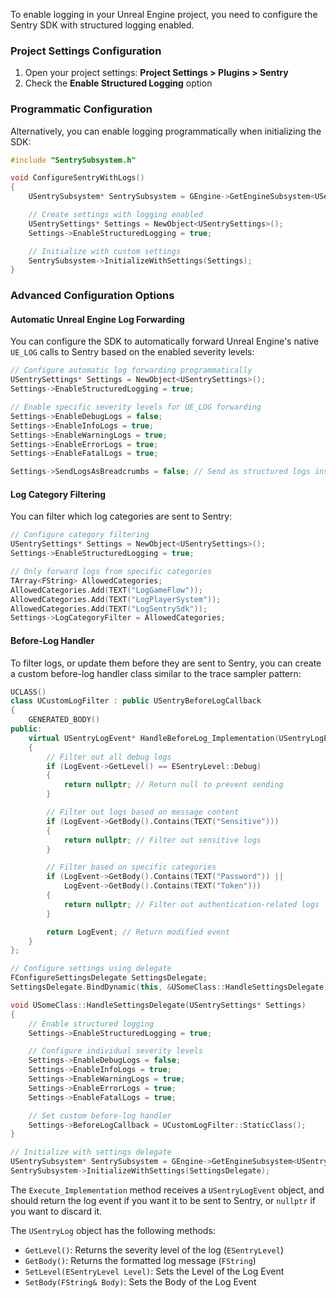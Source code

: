 To enable logging in your Unreal Engine project, you need to configure the Sentry SDK with structured logging enabled.

### Project Settings Configuration

1. Open your project settings: **Project Settings > Plugins > Sentry**
2. Check the **Enable Structured Logging** option

### Programmatic Configuration

Alternatively, you can enable logging programmatically when initializing the SDK:

```cpp
#include "SentrySubsystem.h"

void ConfigureSentryWithLogs()
{
    USentrySubsystem* SentrySubsystem = GEngine->GetEngineSubsystem<USentrySubsystem>();

    // Create settings with logging enabled
    USentrySettings* Settings = NewObject<USentrySettings>();
    Settings->EnableStructuredLogging = true;

    // Initialize with custom settings
    SentrySubsystem->InitializeWithSettings(Settings);
}
```

### Advanced Configuration Options

#### Automatic Unreal Engine Log Forwarding

You can configure the SDK to automatically forward Unreal Engine's native `UE_LOG` calls to Sentry based on the enabled severity levels:

```cpp
// Configure automatic log forwarding programmatically
USentrySettings* Settings = NewObject<USentrySettings>();
Settings->EnableStructuredLogging = true;

// Enable specific severity levels for UE_LOG forwarding
Settings->EnableDebugLogs = false;
Settings->EnableInfoLogs = true;
Settings->EnableWarningLogs = true;
Settings->EnableErrorLogs = true;
Settings->EnableFatalLogs = true;

Settings->SendLogsAsBreadcrumbs = false; // Send as structured logs instead of breadcrumbs
```

#### Log Category Filtering

You can filter which log categories are sent to Sentry:

```cpp
// Configure category filtering
USentrySettings* Settings = NewObject<USentrySettings>();
Settings->EnableStructuredLogging = true;

// Only forward logs from specific categories
TArray<FString> AllowedCategories;
AllowedCategories.Add(TEXT("LogGameFlow"));
AllowedCategories.Add(TEXT("LogPlayerSystem"));
AllowedCategories.Add(TEXT("LogSentrySdk"));
Settings->LogCategoryFilter = AllowedCategories;
```

#### Before-Log Handler

To filter logs, or update them before they are sent to Sentry, you can create a custom before-log handler class similar to the trace sampler pattern:

```cpp
UCLASS()
class UCustomLogFilter : public USentryBeforeLogCallback
{
    GENERATED_BODY()
public:
    virtual USentryLogEvent* HandleBeforeLog_Implementation(USentryLogEvent* LogEvent) override
    {
        // Filter out all debug logs
        if (LogEvent->GetLevel() == ESentryLevel::Debug)
        {
            return nullptr; // Return null to prevent sending
        }

        // Filter out logs based on message content
        if (LogEvent->GetBody().Contains(TEXT("Sensitive")))
        {
            return nullptr; // Filter out sensitive logs
        }

        // Filter based on specific categories
        if (LogEvent->GetBody().Contains(TEXT("Password")) ||
            LogEvent->GetBody().Contains(TEXT("Token")))
        {
            return nullptr; // Filter out authentication-related logs
        }

        return LogEvent; // Return modified event
    }
};

// Configure settings using delegate
FConfigureSettingsDelegate SettingsDelegate;
SettingsDelegate.BindDynamic(this, &USomeClass::HandleSettingsDelegate);

void USomeClass::HandleSettingsDelegate(USentrySettings* Settings)
{
    // Enable structured logging
    Settings->EnableStructuredLogging = true;

    // Configure individual severity levels
    Settings->EnableDebugLogs = false;
    Settings->EnableInfoLogs = true;
    Settings->EnableWarningLogs = true;
    Settings->EnableErrorLogs = true;
    Settings->EnableFatalLogs = true;

    // Set custom before-log handler
    Settings->BeforeLogCallback = UCustomLogFilter::StaticClass();
}

// Initialize with settings delegate
USentrySubsystem* SentrySubsystem = GEngine->GetEngineSubsystem<USentrySubsystem>();
SentrySubsystem->InitializeWithSettings(SettingsDelegate);
```

The `Execute_Implementation` method receives a `USentryLogEvent` object, and should return the log event if you want it to be sent to Sentry, or `nullptr` if you want to discard it.

The `USentryLog` object has the following methods:
- `GetLevel()`: Returns the severity level of the log (`ESentryLevel`)
- `GetBody()`: Returns the formatted log message (`FString`)
- `SetLevel(ESentryLevel Level)`: Sets the Level of the Log Event
- `SetBody(FString& Body)`: Sets the Body of the Log Event